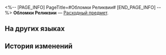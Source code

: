 <%-- [PAGE_INFO]
PageTitle=#Обломки Реликвии#
[END_PAGE_INFO] --%>
{{Предмет Инфобокс
|id          = 235
|Изображение = Предмет Обломки Реликвии.png
|Тип         = Расходный предмет
|Инвентарь   = Ценные предметы
|Редкость    = 5
|Эффект      = 
|Описание    = Материал, получаемый от разбора Реликвии.
|Источник1   = [[Разбор Реликвий]]
}}
{{Описание|Части разбитой реликвии вот-вот превратятся в пыль, парящую во Фрагментуме.<br /><br />''«Не стоит недооценивать этот хлам, я могу вернуть его в первоначальный вид».''}}
'''Обломки Реликвии''' — [[Расходный предмет]].

==На других языках==
{{На других языках
|en   = Relic Remains
|zhs  = 遗器残骸
|zht  = 遺器殘骸
|ja   = 遺物残骸
|ko   = 유물 잔해
|es   = Restos de artefacto
|fr   = Vestiges de reliques
|ru   = Обломки Реликвии
|th   = Relic Remains
|vi   = Xác Di Vật
|de   = Reliktreste
|id   = Relic Remains
|pt   = Restos de Relíquia
}}

==История изменений==
{{История изменений|3.5}}